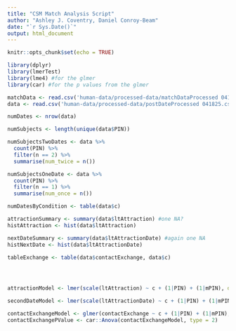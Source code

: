 ```yaml
---
title: "CSM Match Analysis Script"
author: "Ashley J. Coventry, Daniel Conroy-Beam"
date: "`r Sys.Date()`"
output: html_document
---
```


```r
knitr::opts_chunk$set(echo = TRUE)
```

```r
library(dplyr)
library(lmerTest)
library(lme4) #for the glmer
library(car) #for the p values from the glmer
```

```r

matchData <- read.csv('human-data/processed-data/matchDataProcessed 041825.csv')
data <- read.csv('human-data/processed-data/postDateProcessed 041825.csv')

```

```r

numDates <- nrow(data)

numSubjects <- length(unique(data$PIN))

numSubjectsTwoDates <- data %>%
  count(PIN) %>%
  filter(n == 2) %>%
  summarise(num_twice = n())

numSubjectsOneDate <- data %>%
  count(PIN) %>%
  filter(n == 1) %>%
  summarise(num_once = n())

numDatesByCondition <- table(data$c)

attractionSummary <- summary(data$ltAttraction) #one NA? 
histAttraction <- hist(data$ltAttraction)

nextDateSummary <- summary(data$ltAttractionDate) #again one NA
histNextDate <- hist(data$ltAttractionDate)

tableExchange <- table(data$contactExchange, data$c)





```


```r

attractionModel <- lmer(scale(ltAttraction) ~ c + (1|PIN) + (1|mPIN), data = data) #standardized outcome

secondDateModel <- lmer(scale(ltAttractionDate) ~ c + (1|PIN) + (1|mPIN), data = data) #standardized outcome

contactExchangeModel <- glmer(contactExchange ~ c + (1|PIN) + (1|mPIN), data = data, family = binomial)
contactExchangePValue <- car::Anova(contactExchangeModel, type = 2)

```

```r





```

